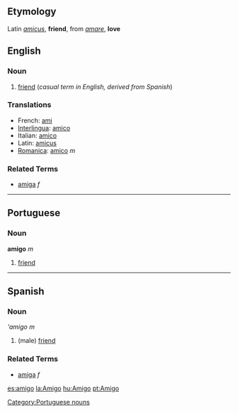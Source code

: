 ==Etymology==
Latin ''[[amicus]]'', '''friend''', from ''[[amare]]'', '''love'''
==English==
===Noun===

# [[friend]] (''casual term in English, derived from Spanish'')

===Translations===
*French: [[ami]]
*[[Interlingua]]: [[amico]]
*Italian: [[amico]]
*Latin: [[amicus]]
*[[Romanica]]: [[amico]] ''m''

===Related Terms===
*[[amiga]] ''f''

----

==Portuguese==
===Noun===
'''amigo''' ''m''

# [[friend]]

----

==Spanish==
===Noun===
'''amigo'' ''m''

# (male) [[friend]]

===Related Terms===
*[[amiga]] ''f''
[[Category:Portuguese nouns]]

[[es:amigo]]
[[la:Amigo]]
[[hu:Amigo]]
[[pt:Amigo]]